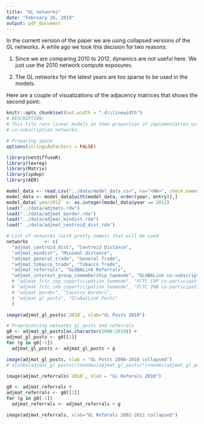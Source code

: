 ```yaml
---
title: "GL networks"
date: "February 26, 2018"
output: pdf_document
---
```


In the current version of the paper we are using collapsed versions of the GL networks. A while ago we took this decision for two reasons:

1.  Since we are comparing 2010 to 2012, dynamics are not useful here. We just use the 2010 network compute exposures.

2.  The GL networks for the latest years are too sparse to be used in the models.

Here are a couple of visualizations of the adjacency matrices that shows the second point:

```r

knitr::opts_chunk$set(out.width = ".4\\linewidth")
# DESCRIPTION:
# This file runs linear models on then proportion of implementation using the
# co-subscription networks.

# Preparing space
options(stringsAsFactors = FALSE)

library(netdiffuseR)
library(texreg)
library(Matrix)
library(spdep)
library(AER)

model_data <- read.csv("../data/model_data.csv", na="<NA>", check.names = FALSE)
model_data <- model_data[with(model_data, order(year, entry)),]
model_data$`year2012` <- as.integer(model_data$year == 2012)
load("../data/adjmats.rda")
load("../data/adjmat_border.rda")
load("../data/adjmat_mindist.rda")
load("../data/adjmat_centroid_dist.rda")

# List of networks (with pretty names) that will be used
networks      <- c(
  "adjmat_centroid_dist", "Centroid Distance",
  "adjmat_mindist", "Minimal distance",
  "adjmat_general_trade", "General Trade",
  "adjmat_tobacco_trade", "Tobacco Trade",
  "adjmat_referrals", "GLOBALink Referrals",
  "adjmat_interest_group_comembership_twomode", "GLOBALink co-subscription"#,"Interest Group co-membership",
  # "adjmat_fctc_cop_coparticipation_twomode", "FCTC COP co-participation",
  # "adjmat_fctc_inb_coparticipation_twomode", "FCTC INB co-participation",
  # "adjmat_border", "Country Borders",
  # "adjmat_gl_posts", "GlobalLink Posts"
  )

```

```r

image(adjmat_gl_posts$`2010`, xlab="GL Posts 2010")

# Preprocessing networks gl_posts and referrals
g0 <- adjmat_gl_posts[as.character(2008:2010)] # 
adjmat_gl_posts <- g0[[1]]
for (g in g0[-1])
  adjmat_gl_posts <- adjmat_gl_posts + g

image(adjmat_gl_posts, xlab = "GL Posts 2008-2010 collapsed")
# nlinks(adjmat_gl_posts)/(nnodes(adjmat_gl_posts)*(nnodes(adjmat_gl_posts)-1))

```


```r

image(adjmat_referrals$`2010`, xlab = "GL Referals 2010")

g0 <- adjmat_referrals # 
adjmat_referrals <- g0[[1]]
for (g in g0[-1])
  adjmat_referrals <- adjmat_referrals + g

image(adjmat_referrals, xlab="GL Referals 2002-2011 collapsed")

```


